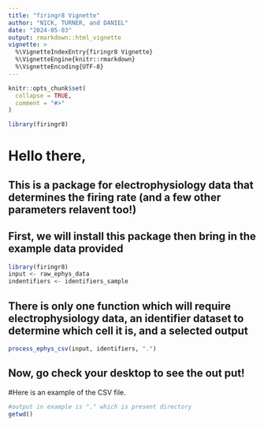 ```yaml
---
title: "firingr8 Vignette"
author: "NICK, TURNER, and DANIEL"
date: "2024-05-03"
output: rmarkdown::html_vignette
vignette: >
  %\VignetteIndexEntry{firingr8 Vignette}
  %\VignetteEngine{knitr::rmarkdown}
  %\VignetteEncoding{UTF-8}
---
```


```r
knitr::opts_chunk$set(
  collapse = TRUE,
  comment = "#>"
)
```

```r
library(firingr8)
```

# Hello there,
## This is a package for electrophysiology data that determines the firing rate (and a few other parameters relavent too!)
## First, we will install this package then bring in the example data provided
```r
library(firingr8)
input <- raw_ephys_data
indentifiers <- identifiers_sample
```

## There is only one function which will require electrophysiology data, an identifier dataset to determine which cell it is, and a selected output
```r
process_ephys_csv(input, identifiers, ".")
```

## Now, go check your desktop to see the out put!
#Here is an example of the CSV file. 
```r
#output in example is "." which is present directory
getwd()
```